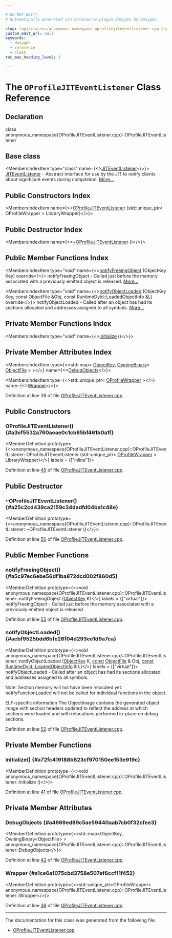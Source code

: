 ```yaml
---

# DO NOT EDIT!
# Automatically generated via docusaurus-plugin-doxygen by Doxygen.

slug: /api/classes/anonymous-namespace-oprofilejiteventlistener-cpp-/oprofilejiteventlistener
custom_edit_url: null
keywords:
  - doxygen
  - reference
  - class
toc_max_heading_level: 3

---
```





# The `OProfileJITEventListener` Class Reference

<DoxygenPage pluginConfig={pluginConfig}>



## Declaration

<CodeBlock>class anonymous_namespace{OProfileJITEventListener.cpp}::OProfileJITEventListener</CodeBlock>

## Base class

<MembersIndex>

<MembersIndexItem
  type="class"
  name={<><a href="/docs/api/classes/llvm/jiteventlistener">JITEventListener</a></>}>
<a href="/docs/api/classes/llvm/jiteventlistener">JITEventListener</a> - Abstract interface for use by the JIT to notify clients about significant events during compilation. <a href="/docs/api/classes/llvm/jiteventlistener/#details">More...</a>
</MembersIndexItem>

</MembersIndex>

## Public Constructors Index

<MembersIndex>

<MembersIndexItem
  name={<><a href="#a3ef5532a760aeae0c1cb85bf461b0a1f">OProfileJITEventListener</a> (std::unique&#95;ptr&lt; OProfileWrapper &gt; LibraryWrapper)</>}>
</MembersIndexItem>

</MembersIndex>

## Public Destructor Index

<MembersIndex>

<MembersIndexItem
  name={<><a href="#a25c2cd439ca2159c34dadfd04ba1c48e">~OProfileJITEventListener</a> ()</>}>
</MembersIndexItem>

</MembersIndex>

## Public Member Functions Index

<MembersIndex>

<MembersIndexItem
  type="void"
  name={<><a href="#a5c97ec6ebe56df1ba872dcd002f860d5">notifyFreeingObject</a> (ObjectKey Key) override</>}>
notifyFreeingObject - Called just before the memory associated with a previously emitted object is released. <a href="#a5c97ec6ebe56df1ba872dcd002f860d5">More...</a>
</MembersIndexItem>

<MembersIndexItem
  type="void"
  name={<><a href="#acbf9525bdd6bfe26f04d293ee1d9a7ca">notifyObjectLoaded</a> (ObjectKey Key, const ObjectFile &amp;Obj, const RuntimeDyld::LoadedObjectInfo &amp;L) override</>}>
notifyObjectLoaded - Called after an object has had its sections allocated and addresses assigned to all symbols. <a href="#acbf9525bdd6bfe26f04d293ee1d9a7ca">More...</a>
</MembersIndexItem>

</MembersIndex>

## Private Member Functions Index

<MembersIndex>

<MembersIndexItem
  type="void"
  name={<><a href="#a72fc419188b823cf970150ee153e919c">initialize</a> ()</>}>
</MembersIndexItem>

</MembersIndex>

## Private Member Attributes Index

<MembersIndex>

<MembersIndexItem
  type={<>std::map&lt; <a href="/docs/api/classes/llvm/jiteventlistener/#aefc8c6bb6d8f5a09e48f4b9db9c10024">ObjectKey</a>, <a href="/docs/api/classes/llvm/object/owningbinary">OwningBinary</a>&lt; <a href="/docs/api/classes/llvm/object/objectfile">ObjectFile</a> &gt; &gt;</>}
  name={<><a href="#a4669ed89c5ae59440aab7cb0f32cfee3">DebugObjects</a></>}>
</MembersIndexItem>

<MembersIndexItem
  type={<>std::unique&#95;ptr&lt; <a href="/docs/api/classes/llvm/oprofilewrapper">OProfileWrapper</a> &gt;</>}
  name={<><a href="#a1ce6a1075cbd3758e507ef6ccf11f452">Wrapper</a></>}>
</MembersIndexItem>

</MembersIndex>


Definition at line 38 of file <a href="/docs/api/files/lib/lib/executionengine/lib/executionengine/oprofilejit/oprofilejiteventlistener-cpp">OProfileJITEventListener.cpp</a>.

<SectionDefinition>

## Public Constructors

### OProfileJITEventListener() {#a3ef5532a760aeae0c1cb85bf461b0a1f}

<MemberDefinition
  prototype={<>anonymous&#95;namespace&#123;OProfileJITEventListener.cpp&#125;::OProfileJITEventListener::OProfileJITEventListener (std::unique&#95;ptr&lt; <a href="/docs/api/classes/llvm/oprofilewrapper">OProfileWrapper</a> &gt; LibraryWrapper)</>}
  labels = {["inline"]}>

Definition at line <a href="/docs/api/files/lib/lib/executionengine/lib/executionengine/oprofilejit/oprofilejiteventlistener-cpp/#l00045">45</a> of file <a href="/docs/api/files/lib/lib/executionengine/lib/executionengine/oprofilejit/oprofilejiteventlistener-cpp">OProfileJITEventListener.cpp</a>.
</MemberDefinition>

</SectionDefinition>

<SectionDefinition>

## Public Destructor

### ~OProfileJITEventListener() {#a25c2cd439ca2159c34dadfd04ba1c48e}

<MemberDefinition
  prototype={<>anonymous&#95;namespace&#123;OProfileJITEventListener.cpp&#125;::OProfileJITEventListener::~OProfileJITEventListener ()</>}>

Definition at line <a href="/docs/api/files/lib/lib/executionengine/lib/executionengine/oprofilejit/oprofilejiteventlistener-cpp/#l00050">50</a> of file <a href="/docs/api/files/lib/lib/executionengine/lib/executionengine/oprofilejit/oprofilejiteventlistener-cpp">OProfileJITEventListener.cpp</a>.
</MemberDefinition>

</SectionDefinition>

<SectionDefinition>

## Public Member Functions

### notifyFreeingObject() {#a5c97ec6ebe56df1ba872dcd002f860d5}

<MemberDefinition
  prototype={<>void anonymous&#95;namespace&#123;OProfileJITEventListener.cpp&#125;::OProfileJITEventListener::notifyFreeingObject (<a href="/docs/api/classes/llvm/jiteventlistener/#aefc8c6bb6d8f5a09e48f4b9db9c10024">ObjectKey</a> K)</>}
  labels = {["virtual"]}>
notifyFreeingObject - Called just before the memory associated with a previously emitted object is released.

Definition at line <a href="/docs/api/files/lib/lib/executionengine/lib/executionengine/oprofilejit/oprofilejiteventlistener-cpp/#l00055">55</a> of file <a href="/docs/api/files/lib/lib/executionengine/lib/executionengine/oprofilejit/oprofilejiteventlistener-cpp">OProfileJITEventListener.cpp</a>.
</MemberDefinition>

### notifyObjectLoaded() {#acbf9525bdd6bfe26f04d293ee1d9a7ca}

<MemberDefinition
  prototype={<>void anonymous&#95;namespace&#123;OProfileJITEventListener.cpp&#125;::OProfileJITEventListener::notifyObjectLoaded (<a href="/docs/api/classes/llvm/jiteventlistener/#aefc8c6bb6d8f5a09e48f4b9db9c10024">ObjectKey</a> K, <a href="/docs/api/files/lib/lib/target/lib/target/aarch64/aarch64promoteconstant-cpp/#a90f8350fecae261c25be85d38b451bff">const</a> <a href="/docs/api/classes/llvm/object/objectfile">ObjectFile</a> &amp; Obj, <a href="/docs/api/files/lib/lib/target/lib/target/aarch64/aarch64promoteconstant-cpp/#a90f8350fecae261c25be85d38b451bff">const</a> <a href="/docs/api/classes/llvm/runtimedyld/loadedobjectinfo">RuntimeDyld::LoadedObjectInfo</a> &amp; L)</>}
  labels = {["virtual"]}>
notifyObjectLoaded - Called after an object has had its sections allocated and addresses assigned to all symbols.

Note: Section memory will not have been relocated yet. notifyFunctionLoaded will not be called for individual functions in the object.

ELF-specific information The ObjectImage contains the generated object image with section headers updated to reflect the address at which sections were loaded and with relocations performed in-place on debug sections.

Definition at line <a href="/docs/api/files/lib/lib/executionengine/lib/executionengine/oprofilejit/oprofilejiteventlistener-cpp/#l00052">52</a> of file <a href="/docs/api/files/lib/lib/executionengine/lib/executionengine/oprofilejit/oprofilejiteventlistener-cpp">OProfileJITEventListener.cpp</a>.
</MemberDefinition>

</SectionDefinition>

<SectionDefinition>

## Private Member Functions

### initialize() {#a72fc419188b823cf970150ee153e919c}

<MemberDefinition
  prototype={<>void anonymous&#95;namespace&#123;OProfileJITEventListener.cpp&#125;::OProfileJITEventListener::initialize ()</>}>

Definition at line <a href="/docs/api/files/lib/lib/executionengine/lib/executionengine/oprofilejit/oprofilejiteventlistener-cpp/#l00041">41</a> of file <a href="/docs/api/files/lib/lib/executionengine/lib/executionengine/oprofilejit/oprofilejiteventlistener-cpp">OProfileJITEventListener.cpp</a>.
</MemberDefinition>

</SectionDefinition>

<SectionDefinition>

## Private Member Attributes

### DebugObjects {#a4669ed89c5ae59440aab7cb0f32cfee3}

<MemberDefinition
  prototype={<>std::map&lt;ObjectKey, OwningBinary&lt;ObjectFile&gt; &gt; anonymous&#95;namespace&#123;OProfileJITEventListener.cpp&#125;::OProfileJITEventListener::DebugObjects</>}>

Definition at line <a href="/docs/api/files/lib/lib/executionengine/lib/executionengine/oprofilejit/oprofilejiteventlistener-cpp/#l00042">42</a> of file <a href="/docs/api/files/lib/lib/executionengine/lib/executionengine/oprofilejit/oprofilejiteventlistener-cpp">OProfileJITEventListener.cpp</a>.
</MemberDefinition>

### Wrapper {#a1ce6a1075cbd3758e507ef6ccf11f452}

<MemberDefinition
  prototype={<>std::unique&#95;ptr&lt;OProfileWrapper&gt; anonymous&#95;namespace&#123;OProfileJITEventListener.cpp&#125;::OProfileJITEventListener::Wrapper</>}>

Definition at line <a href="/docs/api/files/lib/lib/executionengine/lib/executionengine/oprofilejit/oprofilejiteventlistener-cpp/#l00039">39</a> of file <a href="/docs/api/files/lib/lib/executionengine/lib/executionengine/oprofilejit/oprofilejiteventlistener-cpp">OProfileJITEventListener.cpp</a>.
</MemberDefinition>

</SectionDefinition>

<hr/>

The documentation for this class was generated from the following file:

<ul>
<li><a href="/docs/api/files/lib/lib/executionengine/lib/executionengine/oprofilejit/oprofilejiteventlistener-cpp">OProfileJITEventListener.cpp</a></li>
</ul>

</DoxygenPage>
